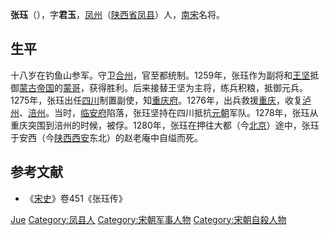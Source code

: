 '''张珏'''（{{bd|13世纪||1280年||catIdx=Z}}），字'''君玉'''，[[凤州|凤州]]（[[陕西省|陕西省]][[凤县|凤县]]）人，[[南宋|南宋]]名将。

== 生平 ==
十八岁在钓鱼山参军。守卫[[合州_(西魏)|合州]]，官至都统制。1259年，张珏作为副将和[[王坚|王坚]]抵御[[蒙古帝国|蒙古帝国]]的[[蒙哥|蒙哥]]，获得胜利。后来接替王坚为主将，练兵积粮，抵御元兵。1275年，张珏出任[[四川|四川]]制置副使，知[[重庆府|重庆府]]。1276年，出兵救援[[重庆|重庆]]，收复[[泸州|泸州]]、[[涪州|涪州]]。当时，[[临安府|临安府]]陷落，张珏坚持在四川抵抗[[元朝|元朝]]军队。1278年，张珏从重庆突围到涪州的时候，被俘。1280年，张珏在押往大都（今[[北京|北京]]）途中，张珏于安西（今[[陕西|陕西]][[西安|西安]]东北）的赵老庵中自缢而死。

== 参考文献 ==
*《[[宋史|宋史]]》卷451《张珏传》

{{Authority control}}
{{DEFAULTSORT:Zhang张}}
[[Category:张姓|Jue]]
[[Category:凤县人|Category:凤县人]]
[[Category:宋朝军事人物|Category:宋朝军事人物]]
[[Category:宋朝自殺人物|Category:宋朝自殺人物]]